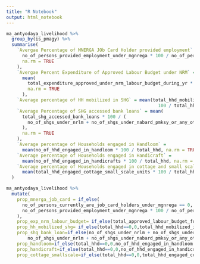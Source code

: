 ```yaml
---
title: "R Notebook"
output: html_notebook
---
```

 

```r
ma_antyodaya_livelihood %>%
  group_by(is_pmagy) %>%
  summarise(
    `Avergae Percentage of MNERGA JOb Card Holder provided employment` = mean(
      no_of_persons_provided_employment_under_mgnrega * 100 / no_of_persons_currently_are_job_card_holders_under_mgnrega,
      na.rm = TRUE
    ),
    `Avergae Percent Expenditure of Approved Labour Budget under NRM` =
      mean(
        total_expenditure_approved_under_nrm_labour_budget_during_yr * 100 / total_approved_labour_budget_for_year,
        na.rm = TRUE
      ),
    `Average percentage of HH mobilized in SHG` = mean(total_hhd_mobilized_into_shg *
                                                         100 / total_hhd, na.rm = TRUE),
    `Average Percentage of SHG accessed bank loans` = mean(
      total_shg_accessed_bank_loans * 100 / (
        no_of_shgs_under_nrlm + no_of_shgs_under_nabard_pmksy_or_any_other_state_scheme
      ),
      na.rm = TRUE
    ),
    `Average percentage of Households engaged in Handloom` =
      mean(no_of_hhd_engaged_in_handloom * 100 / total_hhd, na.rm = TRUE),
    `Average percentage of Households engaged in Handicraft` =
      mean(no_of_hhd_engaged_in_handicrafts * 100 / total_hhd, na.rm = TRUE),
    `Average percentage of Households engaged in cottage and small scale unit` =
      mean(total_hhd_engaged_cottage_small_scale_units * 100 / total_hhd, na.rm = TRUE),
  )
```

```r
ma_antyodaya_livelihood %>%
  mutate(
    prop_mnerga_job_card = if_else(
      no_of_persons_currently_are_job_card_holders_under_mgnrega == 0, 0,
      no_of_persons_provided_employment_under_mgnrega * 100 / no_of_persons_currently_are_job_card_holders_under_mgnrega
    ),
    prop_exp_nrm_labour_budget= if_else(total_approved_labour_budget_for_year==0,0,total_expenditure_approved_under_nrm_labour_budget_during_yr * 100 / total_approved_labour_budget_for_year),
    prop_hh_mobilized_shg= if_else(total_hhd==0,0,total_hhd_mobilized_into_shg*100 / total_hhd),
    prop_shg_bank_loan=if_else(no_of_shgs_under_nrlm + no_of_shgs_under_nabard_pmksy_or_any_other_state_scheme)==0,0,total_shg_accessed_bank_loans * 100 / (
        no_of_shgs_under_nrlm + no_of_shgs_under_nabard_pmksy_or_any_other_state_scheme),
    prop_handloom=if_else(total_hhd==0,0,no_of_hhd_engaged_in_handloom * 100 / total_hhd),
    prop_handicraft=if_else(total_hhd==0,0,no_of_hhd_engaged_in_handicrafts * 100 / total_hhd),
    prop_cottage_smallscale=if_else(total_hhd==0,0,total_hhd_engaged_cottage_small_scale_units * 100 / total_hhd))
```

```r

```

